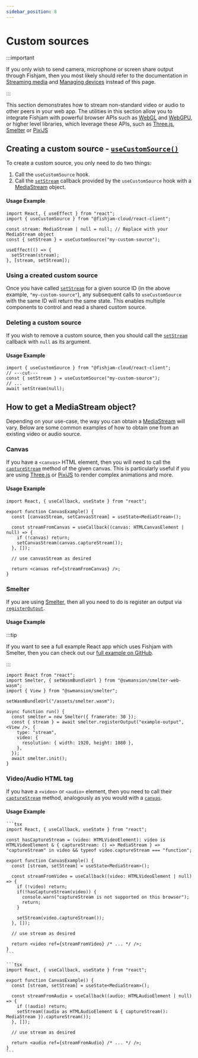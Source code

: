 ```yaml
---
sidebar_position: 8
---
```



# Custom sources

:::important

If you only wish to send camera, microphone or screen share output through Fishjam, then you most likely should refer to the documentation in [Streaming media](/how-to/react/start-streaming) and [Managing devices](/how-to/react/managing-devices) instead of this page.

:::

This section demonstrates how to stream non-standard video or audio to other peers in your web app.
The utilities in this section allow you to integrate Fishjam with powerful browser APIs such as [WebGL](https://developer.mozilla.org/en-US/docs/Web/API/WebGL_API) and [WebGPU](https://developer.mozilla.org/en-US/docs/Web/API/WebGPU_API),
or higher level libraries, which leverage these APIs, such as [Three.js](https://threejs.org/), [Smelter](https://smelter.dev) or [PixiJS](https://pixijs.com/)

## Creating a custom source - [`useCustomSource()`](/api/web/functions/useCustomSource)

To create a custom source, you only need to do two things:

1. Call the `useCustomSource` hook.
2. Call the [`setStream`](/api/web/functions/useCustomSource#setstream) callback provided by the `useCustomSource` hook with a [MediaStream](#how-to-get-a-mediastream-object) object.

#### Usage Example

```tsx
import React, { useEffect } from "react";
import { useCustomSource } from "@fishjam-cloud/react-client";

const stream: MediaStream | null = null; // Replace with your MediaStream object
const { setStream } = useCustomSource("my-custom-source");

useEffect(() => {
  setStream(stream);
}, [stream, setStream]);
```

### Using a created custom source

Once you have called [`setStream`](/api/web/functions/useCustomSource#setstream) for a given source ID (in the above example, `"my-custom-source"`), any subsequent calls to `useCustomSource` with the same ID will return the same state.
This enables multiple components to control and read a shared custom source.

### Deleting a custom source

If you wish to remove a custom source, then you should call the [`setStream`](/api/web/functions/useCustomSource#setstream) callback with `null` as its argument.

#### Usage Example

```tsx
import { useCustomSource } from "@fishjam-cloud/react-client";
// ---cut---
const { setStream } = useCustomSource("my-custom-source");
// ...
await setStream(null);
```

## How to get a MediaStream object?

Depending on your use-case, the way you can obtain a [MediaStream](https://developer.mozilla.org/en-US/docs/Web/API/MediaStream) will vary.
Below are some common examples of how to obtain one from an existing video or audio source.

### Canvas

If you have a `<canvas>` HTML element, then you will need to call the [`captureStream`](https://developer.mozilla.org/en-US/docs/Web/API/HTMLCanvasElement/captureStream) method of the given canvas.
This is particularly useful if you are using [Three.js](https://threejs.org/) or [PixiJS](https://pixijs.com/) to render complex animations and more.

#### Usage Example

```tsx
import React, { useCallback, useState } from "react";

export function CanvasExample() {
  const [canvasStream, setCanvasStream] = useState<MediaStream>();

  const streamFromCanvas = useCallback((canvas: HTMLCanvasElement | null) => {
    if (!canvas) return;
    setCanvasStream(canvas.captureStream());
  }, []);

  // use canvasStream as desired

  return <canvas ref={streamFromCanvas} />;
}
```

### Smelter

If you are using [Smelter](https://smelter.dev), then all you need to do is register an output via [`registerOutput`](https://smelter.dev/ts-sdk/outputs/wasm-stream/).

#### Usage Example

:::tip

If you want to see a full example React app which uses Fishjam with Smelter, then you can check out our [full example on GitHub](https://github.com/fishjam-cloud/web-client-sdk/tree/main/examples/react-client/minimal-smelter).

:::

```tsx
import React from "react";
import Smelter, { setWasmBundleUrl } from "@swmansion/smelter-web-wasm";
import { View } from "@swmansion/smelter";

setWasmBundleUrl("/assets/smelter.wasm");

async function run() {
  const smelter = new Smelter({ framerate: 30 });
  const { stream } = await smelter.registerOutput("example-output", <View />, {
    type: "stream",
    video: {
      resolution: { width: 1920, height: 1080 },
    },
  });
  await smelter.init();
}
```

### Video/Audio HTML tag

If you have a `<video>` or `<audio>` element, then you need to call their [`captureStream`](https://developer.mozilla.org/en-US/docs/Web/API/HTMLMediaElement/captureStream) method, analogously as you would with a [`canvas`](#canvas).

#### Usage Example

<Tabs groupId="language">
  <TabItem value="video" label="Video">

    ```tsx
    import React, { useCallback, useState } from "react";

    const hasCaptureStream = (video: HTMLVideoElement): video is HTMLVideoElement & { captureStream: () => MediaStream } => "captureStream" in video && typeof video.captureStream === "function";

    export function CanvasExample() {
      const [stream, setStream] = useState<MediaStream>();

      const streamFromVideo = useCallback((video: HTMLVideoElement | null) => {
        if (!video) return;
        if(!hasCaptureStream(video)) {
          console.warn("captureStream is not supported on this browser");
          return;
        }

        setStream(video.captureStream());
      }, []);

      // use stream as desired

      return <video ref={streamFromVideo} /* ... */ />;
    }
    ```

  </TabItem>

  <TabItem value="audio" label="Audio">

    ```tsx
    import React, { useCallback, useState } from "react";

    export function CanvasExample() {
      const [stream, setStream] = useState<MediaStream>();

      const streamFromAudio = useCallback((audio: HTMLAudioElement | null) => {
        if (!audio) return;
        setStream((audio as HTMLAudioElement & { captureStream(): MediaStream }).captureStream());
      }, []);

      // use stream as desired

      return <audio ref={streamFromAudio} /* ... */ />;
    }
    ```

  </TabItem>
 </Tabs>
